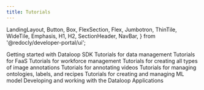 ```yaml
---
title: Tutorials
---
```


  LandingLayout,
  Button,
  Box,
  FlexSection,
  Flex,
  Jumbotron,
  ThinTile,
  WideTile,
  Emphasis,
  H1,
  H2,
  SectionHeader,
  NavBar,
} from '@redocly/developer-portal/ui';



<Box my={25}>
  <FlexSection justifyContent="space-around" flexWrap="wrap">
    <WideTile header="Getting Started With Dataloop SDK" to="getting_started.md" icon={launchFastIcon}>
          Getting started with Dataloop SDK
    </WideTile>
    <WideTile header="Data Management Tutorial" to="data_management.md" icon={icon1}>
          Tutorials for data management
    </WideTile>
    <WideTile header="FaaS Tutorial" to="faas.md" icon={launchFastIcon}>
          Tutorials for FaaS
    </WideTile>
    <WideTile header="Task Workflows" to="task_workflows.md" icon={icon3}>
          Tutorials for workforce management
    </WideTile>
    <WideTile header="Image Annotations" to="annotations_image.md" icon={icon3}>
          Tutorials for creating all types of image annotations
    </WideTile>
    <WideTile header="Video Annotations" to="annotations_video.md" icon={launchFastIcon}>
          Tutorials for annotating videos
    </WideTile>
    <WideTile header="Recipe and Ontology" to="recipe_and_ontology.md" icon={icon1}>
          Tutorials for managing ontologies, labels, and recipes
    </WideTile>
    <WideTile header="Model Management" to="model_management.md" icon={icon1}>
          Tutorials for creating and managing ML model
    </WideTile>
    <WideTile header="Applications" to="applications.md" icon={icon3}>
          Developing and working with the Dataloop Applications
    </WideTile>
  </FlexSection>
</Box>

